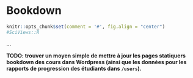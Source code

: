 # Bookdown {#bookdown}

```r
knitr::opts_chunk$set(comment = '#', fig.align = "center")
#SciViews::R
```

...

**TODO: trouver un moyen simple de mettre à jour les pages statiquers bookdown des cours dans Wordpress (ainsi que les données pour les rapports de progression des étudiants dans `/users`).**
